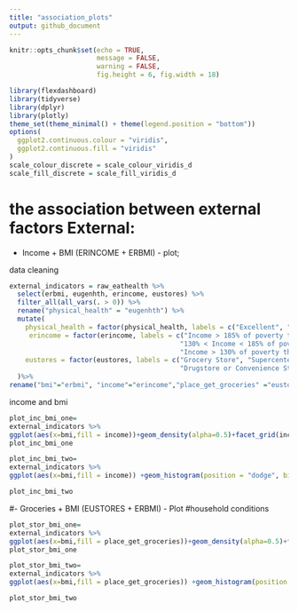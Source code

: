 ```yaml
---
title: "association_plots"
output: github_document
---
```


```r
knitr::opts_chunk$set(echo = TRUE,
                      message = FALSE,
                      warning = FALSE,
                      fig.height = 6, fig.width = 18)

library(flexdashboard)
library(tidyverse)
library(dplyr)
library(plotly)
theme_set(theme_minimal() + theme(legend.position = "bottom"))
options(
  ggplot2.continuous.colour = "viridis",
  ggplot2.continuous.fill = "viridis"
)
scale_colour_discrete = scale_colour_viridis_d
scale_fill_discrete = scale_fill_viridis_d
```

# the association between external factors External:
- Income + BMI (ERINCOME + ERBMI) - plot; 

data cleaning
```r
external_indicators = raw_eathealth %>%
  select(erbmi, eugenhth, erincome, eustores) %>%
  filter_all(all_vars(. > 0)) %>%
  rename("physical_health" = "eugenhth") %>%
  mutate(
    physical_health = factor(physical_health, labels = c("Excellent", "Very Good", "Good", "Fair", "Poor")),
     erincome = factor(erincome, labels = c("Income > 185% of poverty threhold", "Income <= 185% of poverty threshold",
                                           "130% < Income < 185% of poverty threshold",
                                           "Income > 130% of poverty threshold", "Income <= 130% of poverty threshold")),
    eustores = factor(eustores, labels = c("Grocery Store", "Supercenter", "Warehouse Club", 
                                           "Drugstore or Convenience Store", "Some Other Place"))
  )%>%
rename("bmi"="erbmi", "income"="erincome","place_get_groceries" ="eustores")
```
income and bmi

```r
plot_inc_bmi_one=
external_indicators %>%
ggplot(aes(x=bmi,fill = income))+geom_density(alpha=0.5)+facet_grid(income~.)+scale_x_continuous( breaks = seq(10,60,3),limits =c(10,60))+labs( title = "Distribution of BMI for different income", x = "BMI", y="Density")+theme(legend.position = "bottom", plot.title = element_text(vjust = 3),panel.spacing = unit(0.5, "lines"))+scale_fill_manual(values=c("#6495ED","#8FB78F","#56B4E9","66cc99","#FF8754"))
plot_inc_bmi_one
```

```r
plot_inc_bmi_two=
external_indicators %>%
ggplot(aes(x=bmi,fill = income)) +geom_histogram(position = "dodge", binwidth = 10)+scale_fill_manual(values=c("#6495ED","#8FB78F","#56B4E9","#66cc99","#FF8754"))+scale_x_continuous( breaks = seq(10,60,3),limits =c(10,60))+labs( title = "Distribution of BMI for different income", x = "BMI", y="Count")+theme(legend.position="bottom",legend.direction="vertical",legend.key.size = unit(0.5, "cm"), legend.key.width = unit(0.5,"cm"), plot.title = element_text(vjust = 3),panel.spacing = unit(0.5, "lines"))

plot_inc_bmi_two
```

#- Groceries + BMI (EUSTORES + ERBMI) - Plot
#household conditions


```r
plot_stor_bmi_one=
external_indicators %>%
ggplot(aes(x=bmi,fill = place_get_groceries))+geom_density(alpha=0.5)+facet_grid(place_get_groceries~.)+scale_x_continuous( breaks = seq(10,60,3),limits =c(10,60))+labs( title = "Distribution of BMI for different places get groceries", x = "BMI", y="Density")+theme(legend.position = "bottom", plot.title = element_text(vjust = 3),panel.spacing = unit(0.5, "lines"))+scale_fill_manual(values=c("#6495ED","#8FB78F","#56B4E9","66cc99","#FF8754"))
plot_stor_bmi_one
```

```r
plot_stor_bmi_two=
external_indicators %>%
ggplot(aes(x=bmi,fill = place_get_groceries)) +geom_histogram(position = "dodge", binwidth = 10)+scale_fill_manual(values=c("#6495ED","#8FB78F","#56B4E9","#66cc99","#FF8754"))+scale_x_continuous( breaks = seq(10,60,3),limits =c(10,60))+labs( title = "Distribution of BMI for different places get groceries ", x = "BMI", y="Count")+theme(legend.position="bottom",legend.direction="vertical",legend.key.size = unit(0.5, "cm"), legend.key.width = unit(0.5,"cm"), plot.title = element_text(vjust = 3),panel.spacing = unit(0.5, "lines"))

plot_stor_bmi_two
```





